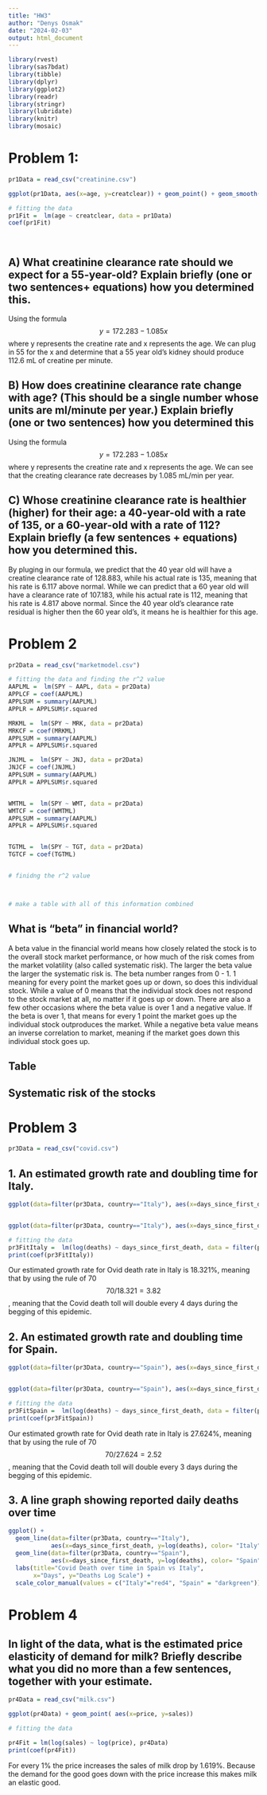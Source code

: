 ```yaml
---
title: "HW3"
author: "Denys Osmak"
date: "2024-02-03"
output: html_document
---
```


```r
library(rvest)
library(sas7bdat)
library(tibble)
library(dplyr)
library(ggplot2)
library(readr)
library(stringr)
library(lubridate)
library(knitr)
library(mosaic)
```

# Problem 1:

```r
pr1Data = read_csv("creatinine.csv")

ggplot(pr1Data, aes(x=age, y=creatclear)) + geom_point() + geom_smooth(method="lm") + labs( title="Age vs Creatine Level", x="Age", y="Creatine (mL/min)") 

# fitting the data
pr1Fit =  lm(age ~ creatclear, data = pr1Data)
coef(pr1Fit)

  

```

## A) What creatinine clearance rate should we expect for a 55-year-old? Explain briefly (one or two sentences+ equations) how you determined this.

Using the formula $$ y = 172.283 - 1.085x $$ where y represents the creatine rate and x represents the age. We can plug in 55 for the x and determine that a 55 year old's kidney should produce 112.6 mL of creatine per minute.

## B) How does creatinine clearance rate change with age? (This should be a single number whose units are ml/minute per year.) Explain briefly (one or two sentences) how you determined this

Using the formula $$ y = 172.283 - 1.085x $$ where y represents the creatine rate and x represents the age. We can see that the creating clearance rate decreases by 1.085 mL/min per year.

## C) Whose creatinine clearance rate is healthier (higher) for their age: a 40-year-old with a rate of 135, or a 60-year-old with a rate of 112? Explain briefly (a few sentences + equations) how you determined this.

By pluging in our formula, we predict that the 40 year old will have a creatine clearance rate of 128.883, while his actual rate is 135, meaning that his rate is 6.117 above normal. While we can predict that a 60 year old will have a clearance rate of 107.183, while his actual rate is 112, meaning that his rate is 4.817 above normal. Since the 40 year old's clearance rate residual is higher then the 60 year old's, it means he is healthier for this age.

# Problem 2

```r

pr2Data = read_csv("marketmodel.csv") 

# fitting the data and finding the r^2 value
AAPLML =  lm(SPY ~ AAPL, data = pr2Data)
APPLCF = coef(AAPLML)
APPLSUM = summary(AAPLML)
APPLR = APPLSUM$r.squared

MRKML =  lm(SPY ~ MRK, data = pr2Data)
MRKCF = coef(MRKML)
APPLSUM = summary(AAPLML)
APPLR = APPLSUM$r.squared

JNJML =  lm(SPY ~ JNJ, data = pr2Data)
JNJCF = coef(JNJML)
APPLSUM = summary(AAPLML)
APPLR = APPLSUM$r.squared


WMTML =  lm(SPY ~ WMT, data = pr2Data)
WMTCF = coef(WMTML)
APPLSUM = summary(AAPLML)
APPLR = APPLSUM$r.squared


TGTML =  lm(SPY ~ TGT, data = pr2Data)
TGTCF = coef(TGTML)


# finidng the r^2 value 



# make a table with all of this information combined


```

## What is "beta" in financial world?

A beta value in the financial world means how closely related the stock is to the overall stock market performance, or how much of the risk comes from the market volatility (also called systematic risk). The larger the beta value the larger the systematic risk is. The beta number ranges from 0 - 1. 1 meaning for every point the market goes up or down, so does this individual stock. While a value of 0 means that the individual stock does not respond to the stock market at all, no matter if it goes up or down. There are also a few other occasions where the beta value is over 1 and a negative value. If the beta is over 1, that means for every 1 point the market goes up the individual stock outproduces the market. While a negative beta value means an inverse correlation to market, meaning if the market goes down this individual stock goes up.

## Table

## Systematic risk of the stocks

# Problem 3

```r
pr3Data = read_csv("covid.csv")
```

## 1. An estimated growth rate and doubling time for Italy.

```r

ggplot(data=filter(pr3Data, country=="Italy"), aes(x=days_since_first_death, y=deaths)) + geom_line() + labs(title="Covid Death over time in Italy", x="Days", y="Deaths")


ggplot(data=filter(pr3Data, country=="Italy"), aes(x=days_since_first_death, y=log(deaths) )) + geom_line() + labs(title="Covid Death over time in Italy", x="Days", y="Deaths Log Scale")

# fitting the data
pr3FitItaly =  lm(log(deaths) ~ days_since_first_death, data = filter(pr3Data, country =="Italy"))
print(coef(pr3FitItaly))


```

Our estimated growth rate for Ovid death rate in Italy is 18.321%, meaning that by using the rule of 70 $$ 70/18.321 = 3.82$$, meaning that the Covid death toll will double every 4 days during the begging of this epidemic.

## 2. An estimated growth rate and doubling time for Spain.

```r

ggplot(data=filter(pr3Data, country=="Spain"), aes(x=days_since_first_death, y=deaths)) + geom_line() + labs(title="Covid Death over time in Spain", x="Days", y="Deaths")


ggplot(data=filter(pr3Data, country=="Spain"), aes(x=days_since_first_death, y=log(deaths) )) + geom_line() + labs(title="Covid Death over time in Spain", x="Days", y="Deaths Log Scale")

# fitting the data
pr3FitSpain =  lm(log(deaths) ~ days_since_first_death, data = filter(pr3Data, country =="Spain"))
print(coef(pr3FitSpain))


```

Our estimated growth rate for Ovid death rate in Italy is 27.624%, meaning that by using the rule of 70 $$ 70/27.624 = 2.52$$, meaning that the Covid death toll will double every 3 days during the begging of this epidemic.

## 3. A line graph showing reported daily deaths over time

```r

ggplot() + 
  geom_line(data=filter(pr3Data, country=="Italy"), 
            aes(x=days_since_first_death, y=log(deaths), color= "Italy")) + 
  geom_line(data=filter(pr3Data, country=="Spain"), 
            aes(x=days_since_first_death, y=log(deaths), color= "Spain")) + 
  labs(title="Covid Death over time in Spain vs Italy", 
       x="Days", y="Deaths Log Scale") +  
  scale_color_manual(values = c("Italy"="red4", "Spain" = "darkgreen"))
```

# Problem 4

## In light of the data, what is the estimated price elasticity of demand for milk? Briefly describe what you did no more than a few sentences, together with your estimate.

```r

pr4Data = read_csv("milk.csv")

ggplot(pr4Data) + geom_point( aes(x=price, y=sales))

# fitting the data 

pr4Fit = lm(log(sales) ~ log(price), pr4Data)
print(coef(pr4Fit))
```

For every 1% the price increases the sales of milk drop by 1.619%. Because the demand for the good goes down with the price increase this makes milk an elastic good.
